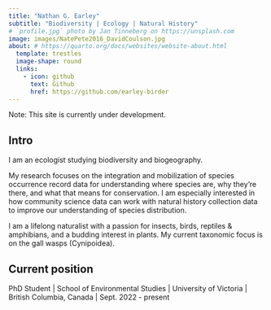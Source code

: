 ```yaml
---
title: "Nathan G. Earley"
subtitle: "Biodiversity | Ecology | Natural History"
# `profile.jpg` photo by Jan Tinneberg on https://unsplash.com
image: images/NatePete2016_DavidCoulson.jpg
about: # https://quarto.org/docs/websites/website-about.html
  template: trestles
  image-shape: round
  links:
    - icon: github
      text: Github
      href: https://github.com/earley-birder
---
```


Note: This site is currently under development.

## Intro

I am an ecologist studying biodiversity and biogeography. 

My research focuses on the integration and mobilization of species occurrence record data for understanding where species are, why they're there, and what that means for conservation. I am especially interested in how community science data can work with natural history collection data to improve our understanding of species distribution.

I am a lifelong naturalist with a passion for insects, birds, reptiles & amphibians, and a budding interest in plants. My current taxonomic focus is on the gall wasps (Cynipoidea).

## Current position

PhD Student \| School of Environmental Studies \| University of Victoria \| British Columbia, Canada \| Sept. 2022 - present

